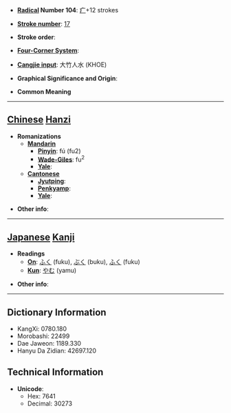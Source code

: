 * '''[[Wiktionary:Chinese radical index| Radical]] Number 104''': [[Wiktionary:Chinese radical index 疒|疒]]+12 strokes

* '''[[Wiktionary:Chinese total strokes index|Stroke number]]''': [[Wiktionary:Chinese total strokes index 17|17]]

* '''Stroke order''': 

* '''[[Wiktionary:Chinese four corner index|Four-Corner System]]''': 

* '''[[Wiktionary:Chinese Cangjie index|Cangjie input]]''': 大竹人水 (KHOE)

* '''Graphical Significance and Origin''': 

* '''Common Meaning'''

----

== [[Chinese]] [[Hanzi]] ==

* '''Romanizations'''
** '''[[Mandarin]]'''
*** '''[[Pinyin]]''': fú (fu2)
*** '''[[Wade-Giles]]''': fu<sup>2</sup>
*** '''[[Yale]]''': 
** '''[[Cantonese]]'''
*** '''[[Jyutping]]''':
*** '''[[Penkyamp]]''': 
*** '''[[Yale]]''': 

* '''Other info''': 

----

== [[Japanese]] [[Kanji]] ==

* '''Readings'''
** '''[[On]]''': [[ふく]] (fuku), [[ぶく]] (buku), [[ふく]] (fuku)
** '''[[Kun]]''': [[やむ]] (yamu)

* '''Other info''':  

----

== Dictionary Information ==

* KangXi: 0780.180
* Morobashi: 22499
* Dae Jaweon: 1189.330
* Hanyu Da Zidian: 42697.120

== Technical Information ==

* '''Unicode''':
** Hex: 7641
** Decimal: 30273
